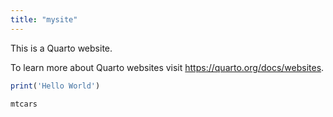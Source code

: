 ```yaml
---
title: "mysite"
---
```


This is a Quarto website.

To learn more about Quarto websites visit <https://quarto.org/docs/websites>.

```r
print('Hello World')
```

```R
mtcars
```
